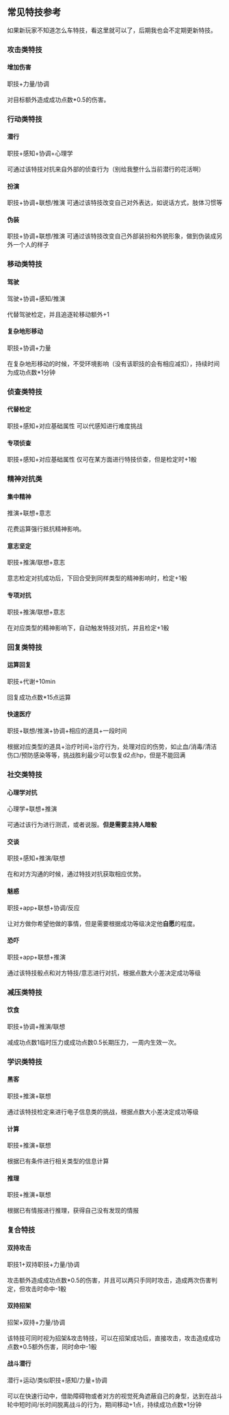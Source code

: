 ## 常见特技参考

如果新玩家不知道怎么车特技，看这里就可以了，后期我也会不定期更新特技。

<Steps>

### 攻击类特技

#### 增加伤害
职技+力量/协调<br></br>
对目标额外造成成功点数*0.5的伤害。



### 行动类特技

#### 潜行
职技+感知+协调+心理学<br></br>
可通过该特技对抗来自外部的侦查行为（别给我整什么当前潜行的花活啊）

#### 扮演
职技+协调+联想/推演
可通过该特技改变自己对外表达，如说话方式，肢体习惯等

#### 伪装
职技+协调+联想/推演
可通过该特技改变自己外部装扮和外貌形象，做到伪装成另外一个人的样子



### 移动类特技

#### 驾驶
驾驶+协调+感知/推演<br></br>
代替驾驶检定，并且追逐轮移动额外+1

#### 复杂地形移动
职技+协调+力量<br></br>
在复杂地形移动的时候，不受环境影响（没有该职技的会有相应减扣），持续时间为成功点数*1分钟



### 侦查类特技

#### 代替检定
职技+感知+对应基础属性
可以代感知进行难度挑战

#### 专项侦查
职技+感知+对应基础属性
仅可在某方面进行特技侦查，但是检定时+1骰


### 精神对抗类

#### 集中精神
推演+联想+意志<br></br>
花费运算强行抵抗精神影响。

#### 意志坚定
职技+推演/联想+意志<br></br>
意志检定对抗成功后，下回合受到同样类型的精神影响时，检定+1骰

#### 专项对抗
职技+推演/联想+意志<br></br>
在对应类型的精神影响下，自动触发特技对抗，并且检定+1骰




### 回复类特技

#### 运算回复
职技+代谢+10min<br></br>
回复成功点数*15点运算

#### 快速医疗
职技+联想/推演+协调+相应的道具+一段时间<br></br>
根据对应类型的道具+治疗时间+治疗行为，处理对应的伤势，如止血/消毒/清洁伤口/预防感染等等，挑战胜利最少可以恢复d2点hp，但是不能回满




### 社交类特技

#### 心理学对抗
心理学+联想+推演<br></br>
可通过该行为进行测谎，或者说服。**但是需要主持人暗骰**

#### 交谈
职技+感知+推演/联想<br></br>
在和对方沟通的时候，通过特技对抗获取相应优势。

#### 魅惑
职技+app+联想+协调/反应<br></br>
让对方做你希望他做的事情，但是需要根据成功等级决定他**自愿**的程度。

#### 恐吓
职技+app+联想+推演<br></br>
通过该特技骰点和对方特技/意志进行对抗，根据点数大小差决定成功等级




### 减压类特技

#### 饮食
职技+协调+推演/联想<br></br>
减成功点数1临时压力或成功点数0.5长期压力，一周内生效一次。




### 学识类特技

#### 黑客
职技+推演+联想<br></br>
通过该特技检定来进行电子信息类的挑战，根据点数大小差决定成功等级

#### 计算
职技+推演+联想<br></br>
根据已有条件进行相关类型的信息计算

#### 推理
职技+推演+联想<br></br>
根据已有情报进行推理，获得自己没有发现的情报




### 复合特技

#### 双持攻击
职技1+双持职技+力量/协调<br></br>
攻击额外造成成功点数*0.5的伤害，并且可以两只手同时攻击，造成两次伤害判定，但攻击时命中-1骰

#### 双持招架
招架+双持+力量/协调<br></br>
该特技可同时视为招架&攻击特技，可以在招架成功后，直接攻击，攻击造成成功点数*0.5额外伤害，同时命中-1骰

#### 战斗潜行
潜行+运动/类似职技+感知/力量+协调<br></br>
可以在快速行动中，借助障碍物或者对方的视觉死角遮蔽自己的身型，达到在战斗轮中短时间/长时间脱离战斗的行为，期间移动+1点，持续成功点数*1分钟